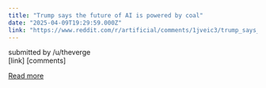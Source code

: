 ```yaml
---
title: "Trump says the future of AI is powered by coal"
date: "2025-04-09T19:29:59.000Z"
link: "https://www.reddit.com/r/artificial/comments/1jveic3/trump_says_the_future_of_ai_is_powered_by_coal/"
---
```


submitted by    /u/theverge  
 [link]   [comments]

[Read more](https://www.reddit.com/r/artificial/comments/1jveic3/trump_says_the_future_of_ai_is_powered_by_coal/)
